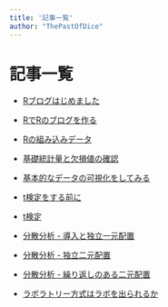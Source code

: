 ```yaml
---
title: '記事一覧'
author: "ThePastOfDice"
---
```

# 記事一覧

- [Rブログはじめました](posts/2025-04-14-r-blog-start.html)
- [RでRのブログを作る](posts/2025-04-14-r-blog-with-r.html)
- [Rの組み込みデータ](posts/2025-04-15-r-iner-data.html)
- [基礎統計量と欠損値の確認](posts/2025-04-16-basic-stats-na-check.html)
- [基本的なデータの可視化をしてみる](posts/2025-4-19-basic-bata-visualize.html)
- [t検定をする前に](posts/2025-4-18-before-t-test.html)
- [t検定](posts/2025-4-17-t-test.html)
- [分散分析 - 導入と独立一元配置](posts/2025-4-24-aov1.html)
- [分散分析 - 独立二元配置](posts/2025-4-25-aov2.html)
- [分散分析 - 繰り返しのある二元配置](posts/2025-5-1-aov3.html)


- [ラボラトリー方式はラボを出られるか](posts/2025-4-23-can-the-laboratory-method-leave-the-lab.html)
